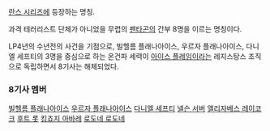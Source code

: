 [[란스 시리즈]]에 등장하는 명칭.

과격 테러리스트 단체가 아니었을 무렵의 [[펜타곤]]의 간부 8명을 이르는 명칭이다.

LP4년의 수년전의 사건을 기점으로, 빌헬름 플래나아이스, 우르자 플래나아이스, 다니엘 세프티의 3명을 중심으로 하는 온건파 세력이 [[아이스 플레임]]이라는 레지스탕스 조직으로 독립하면서 8기사는 해체되었다.

=== 8기사 멤버 === 
[[빌헬름 플래나아이스]]
[[우르자 플래나아이스]]
[[다니엘 세프티]]
[[넬슨 서버]]
[[엘리자베스 레이코크]]
[[후트 롯]]
[[킹죠지 아바레]]
[[로도네 로도네]]
